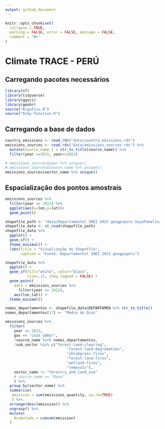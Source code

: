 ```yaml
---
output: github_document
---
```


<!-- README.md is generated from README.Rmd. Please edit that file -->

```r
knitr::opts_chunk$set(
  collapse = TRUE,
  warning = FALSE, error = FALSE, message = FALSE,
  comment = "#>"
)
```

# Climate TRACE - PERÚ

## Carregando pacotes necessários
```r
library(sf)
library(tidyverse)
library(ggsci)
library(geobr)
source("R/gafico.R")
source("R/my-function.R")
```

## Carregando a base de dados

```r
country_emissions <- read_rds("data/country_emissions.rds")
emissions_sources <- read_rds("data/emissions_sources.rds") %>% 
  mutate(source_name_1 = str_to_title(source_name)) %>% 
  filter(year >=2015, year<=2023)

# emissions_sources$year %>% unique()
# emissions_sources$source_name %>% unique()
emissions_sources$sector_name %>% unique()
```

## Espacialização dos pontos amostrais
```r
emissions_sources %>%
  filter(year == 2022) %>%
  ggplot(aes(x=lon,y=lat))+
  geom_point()
```

```r
shapefile_path <- "data/Departamental INEI 2023 geogpsperu SuyoPomalia/"
shapefile_data <- st_read(shapefile_path)
shapefile_data %>%  
  ggplot() +
  geom_sf() +
  theme_minimal() +
  labs(title = "Visualização do Shapefile",
       caption = "Fonte: Departamental INEI 2023 geogpsperu")
```

```r
shapefile_data %>% 
  ggplot() +
  geom_sf(fill="white", color="black",
          size=.15, show.legend = FALSE) +
  geom_point(
    data = emissions_sources %>%
      filter(year == 2022),
    aes(lon,lat)) +
  theme_minimal()
```

```r
nomes_departamentos <- shapefile_data$DEPARTAMEN %>% str_to_title()
nomes_departamentos[17] <- "Madre de Dios"
```


```r
emissions_sources %>% 
  filter(
    year == 2022,
    gas == "co2e_100yr",
    !source_name %in% nomes_departamentos,
    !sub_sector %in% c("forest-land-clearing",
                            "forest-land-degradation",
                            "shrubgrass-fires",
                            "forest-land-fires",
                            "wetland-fires",
                            "removals"),
    sector_name != "forestry_and_land_use"
    # source_name == "Manu"
    ) %>% 
  group_by(sector_name) %>% 
  summarise(
   emission = sum(emissions_quantity, na.rm=TRUE)
   ) %>% 
  arrange(desc(emission)) %>% 
  ungroup() %>% 
  mutate(
    Acumulada = cumsum(emission)
  )
```

